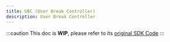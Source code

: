 ```yaml
---
title: UBC (User Break Controller)
description: User Break Controller
---
```


:::caution
This doc is **WIP**, please refer to its [original SDK Code](https://github.com/SnailMath/hollyhock-2/blob/master/sdk/include/sdk/cpu/ubc.hpp)
:::